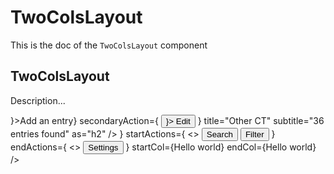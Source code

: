 <!--- TwoColsLayout.stories.mdx --->


<Meta title="Design System/Layouts/TwoColsLayout" component={TwoColsLayout} />

# TwoColsLayout

This is the doc of the `TwoColsLayout` component

## TwoColsLayout

Description...

<Canvas>
  <Story name="base">
    <Box padding={8} background="neutral100">
      <TwoColsLayout
        header={
          <HeaderLayout
            primaryAction={<Button startIcon={<AddIcon />}>Add an entry</Button>}
            secondaryAction={
              <Button variant="tertiary" startIcon={<EditIcon />}>
                Edit
              </Button>
            }
            title="Other CT"
            subtitle="36 entries found"
            as="h2"
          />
        }
        startActions={
          <>
            <Button variant="tertiary">Search</Button>
            <Button variant="tertiary">Filter</Button>
          </>
        }
        endActions={
          <>
            <Button variant="tertiary">Settings</Button>
          </>
        }
        startCol={<Box padding={4}>Hello world</Box>}
        endCol={<Box padding={4}>Hello world</Box>}
      />
    </Box>
  </Story>
</Canvas>
